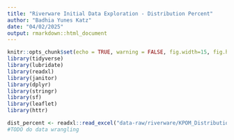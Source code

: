 ```yaml
---
title: "Riverware Initial Data Exploration - Distribution Percent"
author: "Badhia Yunes Katz"
date: "04/02/2025"
output: rmarkdown::html_document
---
```

```r
knitr::opts_chunk$set(echo = TRUE, warning = FALSE, fig.width=15, fig.height=10)
library(tidyverse)
library(lubridate)
library(readxl)
library(janitor)
library(dplyr)
library(stringr)
library(sf)
library(leaflet)
library(httr)
```

```r
dist_percent <- readxl::read_excel("data-raw/riverware/KPOM_DistributionPercent.xlsx")
#TODO do data wrangling 
```

